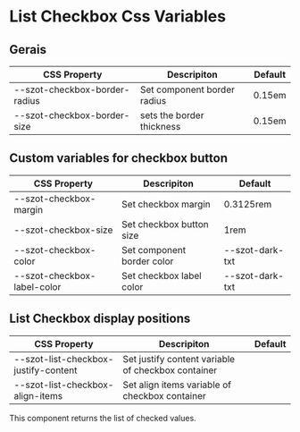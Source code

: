 
<Meta title="Components/form fields/ListCheckbox/Css Variables" />

# List Checkbox Css Variables

## Gerais

| CSS Property                  | Descripiton                 | Default |
| ----------------------------- | --------------------------- | ------- |
| --szot-checkbox-border-radius | Set component border radius | 0.15em  |
| --szot-checkbox-border-size   | sets the border thickness   | 0.15em  |

## Custom variables for checkbox button

| CSS Property                | Descripiton                | Default         |
| --------------------------- | -------------------------- | --------------- |
| --szot-checkbox-margin      | Set checkbox margin        | 0.3125rem       |
| --szot-checkbox-size        | Set checkbox button size   | 1rem            |
| --szot-checkbox-color       | Set component border color | --szot-dark-txt |
| --szot-checkbox-label-color | Set checkbox label color   | --szot-dark-txt |

## List Checkbox display positions

| CSS Property                         | Descripiton                                        | Default |
| ------------------------------------ | -------------------------------------------------- | ------- |
| --szot-list-checkbox-justify-content | Set justify content variable of checkbox container |         |
| --szot-list-checkbox-align-items     | Set align items variable of checkbox container     |         |

<p>This component returns the list of checked values.</p>
